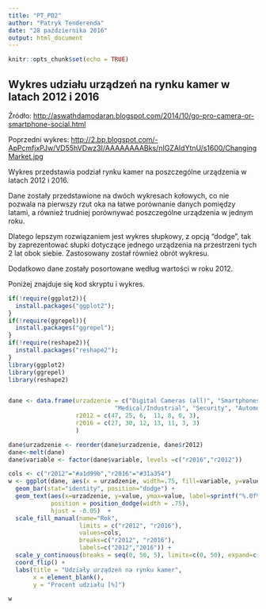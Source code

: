 ```yaml
---
title: "PT_PD2"
author: "Patryk Tenderenda"
date: "28 października 2016"
output: html_document
---
```


```r
knitr::opts_chunk$set(echo = TRUE)
```

## Wykres udziału urządzeń na rynku kamer w latach 2012 i 2016

Źródło: <http://aswathdamodaran.blogspot.com/2014/10/go-pro-camera-or-smartphone-social.html>

Poprzedni wykres: <http://2.bp.blogspot.com/-ApPcmfjxPJw/VD55hVDwz3I/AAAAAAAABks/nIGZAIdYtnU/s1600/ChangingMarket.jpg>

Wykres przedstawia podział rynku kamer na poszczególne urządzenia w latach 2012 i 2016.

Dane zostały przedstawione na dwóch wykresach kołowych, co nie pozwala na pierwszy rzut oka na łatwe porównanie danych pomiędzy latami, a również trudniej porównywać poszczególne urządzenia w jednym roku.

Dlatego lepszym rozwiązaniem jest wykres słupkowy, z opcją "dodge", tak by zaprezentować słupki dotyczące jednego urządzenia na przestrzeni tych 2 lat obok siebie. Zastosowany został również obrót wykresu.

Dodatkowo dane zostały posortowane według wartości w roku 2012.

Poniżej znajduje się kod skryptu i wykres.

```r
if(!require(ggplot2)){
  install.packages("ggplot2");
}
if(!require(ggrepel)){
  install.packages("ggrepel");
}
if(!require(reshape2)){
  install.packages("reshape2");
}
library(ggplot2)
library(ggrepel)
library(reshape2)


dane <- data.frame(urzadzenie = c("Digital Cameras (all)", "Smartphones", "Tablets/PC",
                              "Medical/Industrial", "Security", "Automotive", "Other"),
                   r2012 = c(47, 25, 6,  11, 8, 0, 3),
                   r2016 = c(27, 30, 12, 13, 11, 3, 3)
                   )

dane$urzadzenie <- reorder(dane$urzadzenie, dane$r2012)
dane<-melt(dane)
dane$variable <- factor(dane$variable, levels =c("r2016","r2012"))

cols <- c("r2012"="#a1d99b","r2016"="#31a354")
w <- ggplot(dane, aes(x = urzadzenie, width=.75, fill=variable, y=value)) + 
  geom_bar(stat="identity", position="dodge") +
  geom_text(aes(x=urzadzenie, y=value, ymax=value, label=sprintf("%.0f%%", value)),
            position = position_dodge(width = .75),
            hjust = -0.05)  + 
  scale_fill_manual(name="Rok",
                    limits = c("r2012", "r2016"),
                    values=cols, 
                    breaks=c("r2012", "r2016"), 
                    labels=c("2012","2016")) +
  scale_y_continuous(breaks = seq(0, 50, 5), limits=c(0, 50), expand=c(0,0)) +
  coord_flip() +
  labs(title = "Udziały urządzeń na rynku kamer", 
       x = element_blank(), 
       y = "Procent udziału [%]")

w
```
